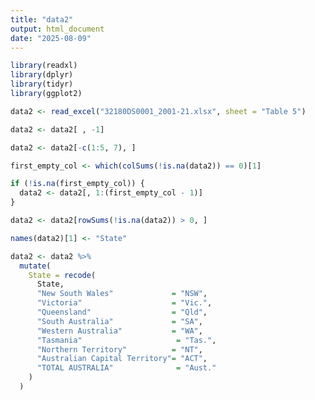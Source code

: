 ```yaml
---
title: "data2"
output: html_document
date: "2025-08-09"
---
```


```r
library(readxl)
library(dplyr)
library(tidyr)
library(ggplot2)

data2 <- read_excel("32180DS0001_2001-21.xlsx", sheet = "Table 5")

```

```r
data2 <- data2[ , -1]
```

```r
data2 <- data2[-c(1:5, 7), ]
```



```r
first_empty_col <- which(colSums(!is.na(data2)) == 0)[1]

if (!is.na(first_empty_col)) {
  data2 <- data2[, 1:(first_empty_col - 1)]
}
```

```r
data2 <- data2[rowSums(!is.na(data2)) > 0, ]
```

```r

names(data2)[1] <- "State"

data2 <- data2 %>%
  mutate(
    State = recode(
      State,
      "New South Wales"             = "NSW",
      "Victoria"                    = "Vic.",
      "Queensland"                  = "Qld",
      "South Australia"             = "SA",
      "Western Australia"           = "WA",
      "Tasmania"                     = "Tas.",
      "Northern Territory"          = "NT",
      "Australian Capital Territory"= "ACT",
      "TOTAL AUSTRALIA"              = "Aust."
    )
  )

```

```r

```